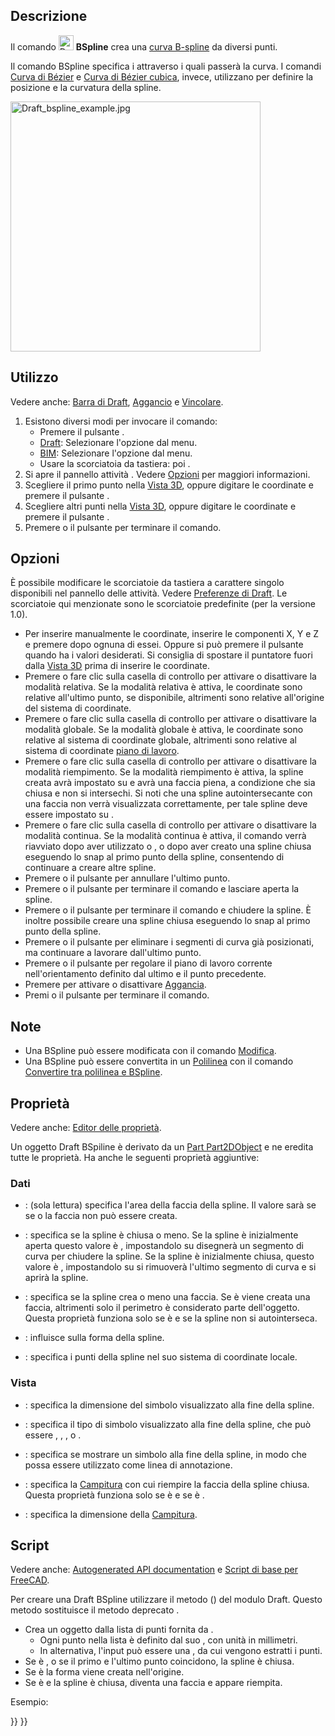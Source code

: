 <languages/>

{{Docnav/it
|[[Draft_Polygon/it|Poligono]]
|[[Draft_CubicBezCurve/it|Curva di Bézier cubica]]
|[[Draft_Workbench/it|Draft]]
|IconL=Draft_Polygon.svg
|IconR=Draft_CubicBezCurve.svg
|IconC=Workbench_Draft.svg
}}

{{GuiCommand/it
|Name=Draft BSpline
|Name/it=Draft BSpline
|MenuLocation=Drafting → B-spline<br>2D Drafting → B-spline
|Workbenches=[[Draft_Workbench/it|Draft]], [[BIM_Workbench/it|BIM]]
|Shortcut={{KEY|B}} {{KEY|S}}
|Version=0.7
|SeeAlso=[[Draft Wire/it|Draft Polilinea]], [[Draft BezCurve/it|Draft Curva di Bezier]]
}}

<span id="Description"></span>
==Descrizione== 

Il comando [[Image:Draft_BSpline.svg|24px]] '''BSpline''' crea una [http://en.wikipedia.org/wiki/B-spline curva B-spline] da diversi punti.

Il comando BSpline specifica i {{Emphasis|punti esatti}} attraverso i quali passerà la curva. I comandi [[Draft BezCurve/it|Curva di Bézier]] e [[Draft_CubicBezCurve/it|Curva di Bézier cubica]], invece, utilizzano {{Emphasis|punti di controllo}} per definire la posizione e la curvatura della spline. 

[[Image:Draft_bspline_example.jpg|400px]]
{{Caption|Spline definita da più punti}}

<span id="Usage"></span>
==Utilizzo==

Vedere anche: [[Draft_Tray/it|Barra di Draft]], [[Draft_Snap/it|Aggancio]] e [[Draft_Constrain/it|Vincolare]].

# Esistono diversi modi per invocare il comando:
#* Premere il pulsante {{Button|[[Image:Draft_BSpline.svg|16px]] [[Draft_BSpline/it|BSpline]]}}.
#* [[Draft_Workbench/it|Draft]]: Selezionare l'opzione {{MenuCommand|Drafting → [[Image:Draft_BSpline.svg|16px]] B-spline}} dal menu.
#* [[BIM_Workbench/it|BIM]]: Selezionare l'opzione {{MenuCommand|2D Drafting → [[Image:Draft_BSpline.svg|16px]] B-spline}} dal menu.
#* Usare la scorciatoia da tastiera: {{KEY|B}} poi {{KEY|S}}.
# Si apre il pannello attività {{MenuCommand|B-spline}}. Vedere [[#Options|Opzioni]] per maggiori informazioni.
# Scegliere il primo punto nella [[3D_view/it|Vista 3D]], oppure digitare le coordinate e premere il pulsante {{Button|[[Image:Draft_AddPoint.svg|16px]] Inserisci punto}}.
# Scegliere altri punti nella [[3D_view/it|Vista 3D]], oppure digitare le coordinate e premere il pulsante {{Button|[[Image:Draft_AddPoint.svg|16px]] Inserisci punto}}.
# Premere {{KEY|Esc}} o il pulsante {{Button|Chiudi}} per terminare il comando.

<span id="Options"></span>
==Opzioni==

È possibile modificare le scorciatoie da tastiera a carattere singolo disponibili nel pannello delle attività. Vedere [[Draft_Preferences/it|Preferenze di Draft]]. Le scorciatoie qui menzionate sono le scorciatoie predefinite (per la versione 1.0).

<div class="mw-translate-fuzzy">
* Per inserire manualmente le coordinate, inserire le componenti X, Y e Z e premere {{KEY|Enter}} dopo ognuna di essei. Oppure si può premere il pulsante {{Button|[[Image:Draft_AddPoint.svg|16px]] Inserisci punto}} quando ha i valori desiderati. Si consiglia di spostare il puntatore fuori dalla [[3D_view/it|Vista 3D]] prima di inserire le coordinate.
* Premere {{KEY|R}} o fare clic sulla casella di controllo {{MenuCommand|Relativo}} per attivare o disattivare la modalità relativa. Se la modalità relativa è attiva, le coordinate sono relative all'ultimo punto, se disponibile, altrimenti sono relative all'origine del sistema di coordinate.
* Premere {{KEY|G}} o fare clic sulla casella di controllo {{MenuCommand|Globale}} per attivare o disattivare la modalità globale. Se la modalità globale è attiva, le coordinate sono relative al sistema di coordinate globale, altrimenti sono relative al sistema di coordinate [[Draft_SelectPlane/it|piano di lavoro]].
* Premere {{KEY|F}} o fare clic sulla casella di controllo {{MenuCommand|Riempito}} per attivare o disattivare la modalità riempimento. Se la modalità riempimento è attiva, la spline creata avrà {{PropertyData|Make Face}} impostato su {{TRUE}} e avrà una faccia piena, a condizione che sia chiusa e non si intersechi. Si noti che una spline autointersecante con una faccia non verrà visualizzata correttamente, per tale spline {{PropertyData|Make Face}} deve essere impostato su {{FALSE}}.
* Premere {{KEY|N}} o fare clic sulla casella di controllo {{MenuCommand|Continua}} per attivare o disattivare la modalità continua. Se la modalità continua è attiva, il comando verrà riavviato dopo aver utilizzato {{Button|[[Image:Draft_FinishLine.svg|16px]] Fine}} o {{Button|[[Image:Draft_CloseLine.svg|16px]] Chiudi}}, o dopo aver creato una spline chiusa eseguendo lo snap al primo punto della spline, consentendo di continuare a creare altre spline.
* Premere {{KEY|/}} o il pulsante {{Button|[[Image:Draft_UndoLine.svg|16px]] Annulla}} per annullare l'ultimo punto.
* Premere {{KEY|A}} o il pulsante {{Button|[[Image:Draft_FinishLine.svg|16px]] Fine}} per terminare il comando e lasciare aperta la spline.
* Premere {{KEY|O}} o il pulsante {{Button|[[Image:Draft_CloseLine.svg|16px]] Chiudi}} per terminare il comando e chiudere la spline. È inoltre possibile creare una spline chiusa eseguendo lo snap al primo punto della spline.
* Premere {{KEY|W}} o il pulsante {{Button|[[Image:Draft Wipe.svg|16px]] Pulisci}} per eliminare i segmenti di curva già posizionati, ma continuare a lavorare dall'ultimo punto.
* Premere {{KEY|U}} o il pulsante {{Button|[[Image:Draft SelectPlane.svg|16px]] [[Draft_SelectPlane/it|Imposta il piano di lavoro]]}} per regolare il piano di lavoro corrente nell'orientamento definito dal ultimo e il punto precedente.
* Premere {{KEY|S}} per attivare o disattivare [[Draft_Snap/it|Aggancia]].
* Premi {{KEY|Esc}} o il pulsante {{Button|Chiudi}} per terminare il comando.
</div>

<span id="Notes"></span>
==Note==

* Una BSpline può essere modificata con il comando [[Draft_Edit/it|Modifica]].
* Una BSpline può essere convertita in un [[Draft_Wire/it|Polilinea]] con il comando [[Draft_WireToBSpline/it|Convertire tra polilinea e BSpline]].

<span id="Properties"></span>
== Proprietà ==

Vedere anche: [[Property_editor/it|Editor delle proprietà]].

Un oggetto Draft BSpiline è derivato da un [[Part_Part2DObject/it|Part Part2DObject]] e ne eredita tutte le proprietà. Ha anche le seguenti proprietà aggiuntive:

<span id="Data"></span>
=== Dati ===

{{TitleProperty|Draft}}

* {{PropertyData|Area|Area}}: (sola lettura) specifica l'area della faccia della spline. Il valore sarà {{value|0.0}} se {{PropertyData|Make Face}} se {{FALSE}} o la faccia non può essere creata.
* {{PropertyData|Closed|Bool}}: specifica se la spline è chiusa o meno. Se la spline è inizialmente aperta questo valore è {{FALSE}}, impostandolo su {{TRUE}} disegnerà un segmento di curva per chiudere la spline. Se la spline è inizialmente chiusa, questo valore è {{TRUE}}, impostandolo su {{FALSE}} si rimuoverà l'ultimo segmento di curva e si aprirà la spline.
* {{PropertyData|Make Face|Bool}}: specifica se la spline crea o meno una faccia. Se è {{TRUE}} viene creata una faccia, altrimenti solo il perimetro è considerato parte dell'oggetto. Questa proprietà funziona solo se {{PropertyData|Closed}} è {{TRUE}} e se la spline non si autointerseca.
* {{PropertyData|Parameterization|Float}}: influisce sulla forma della spline.
* {{PropertyData|Points|VectorList}}: specifica i punti della spline nel suo sistema di coordinate locale.

<span id="View"></span>
=== Vista ===

{{TitleProperty|Draft}}

* {{PropertyView|Arrow Size|Length}}: specifica la dimensione del simbolo visualizzato alla fine della spline.
* {{PropertyView|Arrow Type|Enumeration}}: specifica il tipo di simbolo visualizzato alla fine della spline, che può essere {{value|Dot}}, {{value|Circle}}, {{value|Arrow}}, {{value|Tick}} o {{value|Tick-2}}.
* {{PropertyView|End Arrow|Bool}}: specifica se mostrare un simbolo alla fine della spline, in modo che possa essere utilizzato come linea di annotazione.
* {{PropertyView|Pattern|Enumeration}}: specifica la [[Draft_Pattern/it|Campitura]] con cui riempire la faccia della spline chiusa. Questa proprietà funziona solo se {{PropertyData|Make Face}} è {{TRUE}} e se {{PropertyView|Display Mode}} è {{value|Flat Lines}}.
* {{PropertyView|Pattern Size|Float}}: specifica la dimensione della [[Draft_Pattern/it|Campitura]].

<span id="Scripting"></span>
==Script==

Vedere anche: [https://freecad.github.io/SourceDoc/ Autogenerated API documentation] e [[FreeCAD Scripting Basics/it|Script di base per FreeCAD]].

Per creare una Draft BSpline utilizzare il metodo {{incode|make_bspline}} ({{Version/it|0.19}}) del modulo Draft. Questo metodo sostituisce il metodo deprecato {{incode|makeBSpline}}.

{{Code|code=
bspline = make_bspline(pointslist, closed=False, placement=None, face=None, support=None)
bspline = make_bspline(Part.Wire, closed=False, placement=None, face=None, support=None)
}}

* Crea un oggetto {{incode|bspline}} dalla lista di punti fornita da {{incode|pointslist}}.
** Ogni punto nella lista è definito dal suo {{incode|FreeCAD.Vector}}, con unità in millimetri.
** In alternativa, l'input può essere una {{incode|Part.Wire}}, da cui vengono estratti i punti.
* Se {{incode|closed}} è {{incode|True}}, o se il primo e l'ultimo punto coincidono, la spline è chiusa.
* Se {{incode|placement}} è {{incode|None}} la forma viene creata nell'origine.
* Se {{incode|face}} è {{incode|True}} e la spline è chiusa, diventa una faccia e appare riempita.

Esempio:

{{Code|code=
import FreeCAD as App
import Draft

doc = App.newDocument()

p1 = App.Vector(0, 0, 0)
p2 = App.Vector(1000, 1000, 0)
p3 = App.Vector(2000, 0, 0)

spline1 = Draft.make_bspline([p1, p2, p3], closed=False)
spline2 = Draft.make_bspline([p1, 2*p3, 1.3*p2], closed=False)
spline3 = Draft.make_bspline([1.3*p3, p1, -1.7*p2], closed=False)

doc.recompute()
}}


{{Docnav/it
|[[Draft_Polygon/it|Poligono]]
|[[Draft_CubicBezCurve/it|Curva di Bézier cubica]]
|[[Draft_Workbench/it|Draft]]
|IconL=Draft_Polygon.svg
|IconR=Draft_CubicBezCurve.svg
|IconC=Workbench_Draft.svg
}}

{{Draft Tools navi{{#translation:}}}}
{{Userdocnavi{{#translation:}}}}